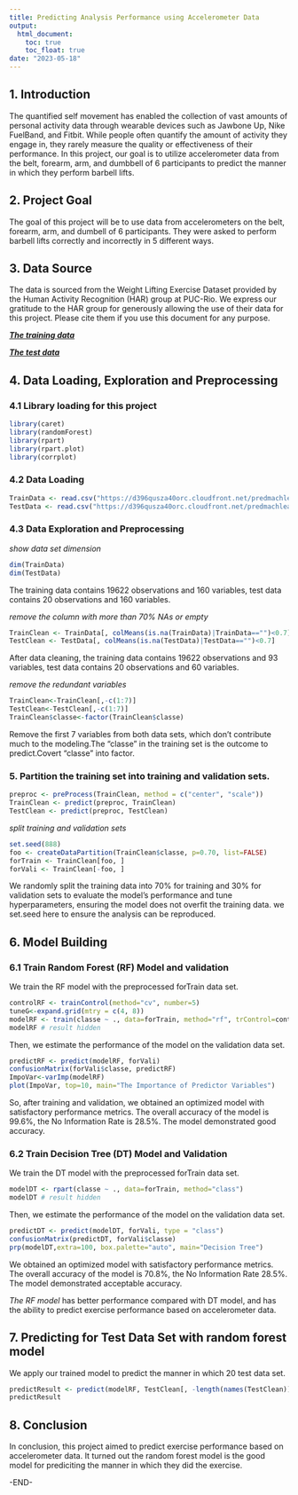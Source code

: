 ```yaml
---
title: Predicting Analysis Performance using Accelerometer Data
output:
  html_document:
    toc: true
    toc_float: true
date: "2023-05-18"
---
```



## 1. Introduction
The quantified self movement has enabled the collection of vast amounts of personal activity data through wearable devices such as Jawbone Up, Nike FuelBand, and Fitbit. While people often quantify the amount of activity they engage in, they rarely measure the quality or effectiveness of their performance. In this project, our goal is to utilize accelerometer data from the belt, forearm, arm, and dumbbell of 6 participants to predict the manner in which they perform barbell lifts.

## 2. Project Goal
The goal of this project will be to use data from accelerometers on the belt, forearm, arm, and dumbell of 6 participants. They were asked to perform barbell lifts correctly and incorrectly in 5 different ways.

## 3. Data Source
The data is sourced from the Weight Lifting Exercise Dataset provided by the Human Activity Recognition (HAR) group at PUC-Rio. We express our gratitude to the HAR group for generously allowing the use of their data for this project. Please cite them if you use this document for any purpose.

[***The training data***](https://d396qusza40orc.cloudfront.net/predmachlearn/pml-training.csv)

[***The test data***](https://d396qusza40orc.cloudfront.net/predmachlearn/pml-testing.csv)


## 4. Data Loading, Exploration and Preprocessing

### 4.1 Library loading for this project
```r
library(caret)
library(randomForest)
library(rpart)
library(rpart.plot)
library(corrplot)
```

### 4.2 Data Loading
```r
TrainData <- read.csv("https://d396qusza40orc.cloudfront.net/predmachlearn/pml-training.csv")
TestData <- read.csv("https://d396qusza40orc.cloudfront.net/predmachlearn/pml-testing.csv")
```


### 4.3 Data Exploration and Preprocessing
*show data set dimension*
```r
dim(TrainData)
dim(TestData)
```
The training data contains 19622 observations and 160 variables, test data contains 20 observations and 160 variables. 


*remove the column with more than 70% NAs or empty*
```r
TrainClean <- TrainData[, colMeans(is.na(TrainData)|TrainData=="")<0.7]
TestClean <- TestData[, colMeans(is.na(TestData)|TestData=="")<0.7]
```

After data cleaning, the training data contains 19622 observations and 93 variables, test data contains 20 observations and 60 variables. 

*remove the redundant variables*
```r
TrainClean<-TrainClean[,-c(1:7)]
TestClean<-TestClean[,-c(1:7)]
TrainClean$classe<-factor(TrainClean$classe)
```

Remove the first 7 variables from both data sets, which don't contribute much to the modeling.The "classe" in the training set is the outcome to predict.Covert "classe" into factor.


### 5. Partition the training set into training and validation sets.


```r
preproc <- preProcess(TrainClean, method = c("center", "scale"))
TrainClean <- predict(preproc, TrainClean)
TestClean <- predict(preproc, TestClean)
```


*split training and validation sets*
```r
set.seed(888)
foo <- createDataPartition(TrainClean$classe, p=0.70, list=FALSE)
forTrain <- TrainClean[foo, ]
forVali <- TrainClean[-foo, ]
```
We randomly split the training data into 70% for training and 30% for validation sets to evaluate the model's performance and tune hyperparameters, ensuring the model does not overfit the training data. we set.seed here to ensure the analysis can be reproduced.

## 6. Model Building

### 6.1 Train Random Forest (RF) Model and validation

We train the RF model with the preprocessed forTrain data set.  
```r
controlRF <- trainControl(method="cv", number=5)
tuneG<-expand.grid(mtry = c(4, 8))
modelRF <- train(classe ~ ., data=forTrain, method="rf", trControl=controlRF, tuneGrid=tuneG)
modelRF # result hidden
```


Then, we estimate the performance of the model on the validation data set.  
```r
predictRF <- predict(modelRF, forVali)
confusionMatrix(forVali$classe, predictRF)
ImpoVar<-varImp(modelRF)
plot(ImpoVar, top=10, main="The Importance of Predictor Variables")
```

So, after training and validation, we obtained an optimized model with satisfactory performance metrics. The overall accuracy of the model is 99.6%, the No Information Rate is 28.5%. The model demonstrated good accuracy. 



### 6.2 Train Decision Tree (DT) Model and Validation

We train the DT model with the preprocessed forTrain data set.
```r
modelDT <- rpart(classe ~ ., data=forTrain, method="class")
modelDT # result hidden
```

Then, we estimate the performance of the model on the validation data set.
```r
predictDT <- predict(modelDT, forVali, type = "class")
confusionMatrix(predictDT, forVali$classe)
prp(modelDT,extra=100, box.palette="auto", main="Decision Tree")
```

We obtained an optimized model with satisfactory performance metrics. The overall accuracy of the model is 70.8%, the No Information Rate 28.5%. The model demonstrated acceptable accuracy.

*The RF model* has better performance compared with DT model, and has the ability to predict exercise performance based on accelerometer data.



## 7. Predicting for Test Data Set with random forest model

We apply our trained model to predict the manner in which 20 test data set. 

```r
predictResult <- predict(modelRF, TestClean[, -length(names(TestClean))])
predictResult
```  
## 8. Conclusion
In conclusion, this project aimed to predict exercise performance based on accelerometer data. It turned out the random forest model is the good model for prediciting the manner in which they did the exercise.


 
 
-END-

